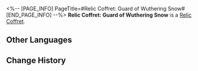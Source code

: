 <%-- [PAGE_INFO]
PageTitle=#Relic Coffret: Guard of Wuthering Snow#
[END_PAGE_INFO] --%>
{{Item Infobox
|id          = 71005
|image       = Item Relic Coffret- Guard of Wuthering Snow.png
|type        = Relic Coffret
|invCategory = Valuables
|rarity      = 5
|effect      = 
|description = A device used to collect and restore the Lightdust in the Fragmentum to its original form. Use this to obtain a random 5-star relic from the Guard of Wuthering Snow set.
}}
{{Description|You never know what's in the box until you open it.<br /><br />''"So it's essentially like buying a lottery ticket?"<br />"At least we don't need to worry about finding a cat that is both dead and alive."''}}
'''Relic Coffret: Guard of Wuthering Snow''' is a [[Relic Coffret]].

==Other Languages==
{{Other Languages
|en   = Relic Coffret: Guard of Wuthering Snow
|zhs  = 遗器铸盒：戍卫风雪的铁卫
|zht  = 遺器鑄盒：戍衛風雪的鐵衛
|ja   = 遺物ボックス：吹雪と対峙する兵士
|ko   = 유물 주조함: 눈보라에 맞서는 철위대
|es   = Cofre de artefactos: Guardia de la nieve borrascosa
|fr   = Coffret à relique&nbsp;: Garde des neiges hurlantes
|ru   = Сундук с Реликвиями: Страж снежной метели
|th   = กล่องรีลิกส์: Guard of Wuthering Snow
|vi   = Hộp Đúc Di Vật: Thiết Vệ Bão Tuyết
|de   = Reliktkästchen: Wachen des stürmischen Schnees
|id   = Relic Coffret: Guard of Wuthering Snow
|pt   = Cofre de Relíquia: Guarda da Neve Uivante
}}

==Change History==
{{Change History|1.0}}